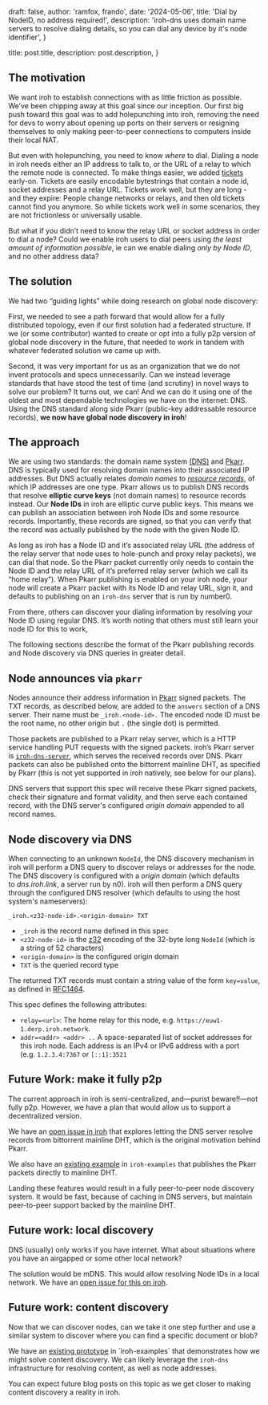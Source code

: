 

  draft: false,
  author: 'ramfox, frando',
  date: '2024-05-06',
  title: 'Dial by NodeID, no address required!',
  description: 'iroh-dns uses domain name servers to resolve dialing details, so you can dial any device by it\'s node identifier',
}

  title: post.title,
  description: post.description,
}


## The motivation

We want iroh to establish connections with as little friction as possible. We’ve been chipping away at this goal since our inception. Our first big push toward this goal was to add holepunching into iroh, removing the need for devs to worry about opening up ports on their servers or resigning themselves to only making peer-to-peer connections to computers inside their local NAT.

But even with holepunching, you need to know *where* to dial. Dialing a node in iroh needs either an IP address to talk to, or the URL of a relay to which the remote node is connected. To make things easier, we added [tickets](/docs/concepts/tickets) early-on. Tickets are easily encodable bytestrings that contain a node id, socket addresses and a relay URL. Tickets work well, but they are long - and they expire: People change networks or relays, and then old tickets cannot find you anymore. So while tickets work well in some scenarios, they are not frictionless or universally usable. 

But what if you didn’t need to know the relay URL or socket address in order to dial a node? Could we enable iroh users to dial peers using _the least amount of information possible_, ie can we enable dialing _only by Node ID_, and no other address data?

## The solution

We had two “guiding lights” while doing research on global node discovery:

First, we needed to see a path forward that would allow for a fully distributed topology, even if our first solution had a federated structure. If we (or some contributor) wanted to create or opt into a fully p2p version of global node discovery in the future, that needed to work in tandem with whatever federated solution we came up with. 

Second, it was very important for us as an organization that we do not invent protocols and specs unnecessarily. Can we instead leverage standards that have stood the test of time (and scrutiny) in novel ways to solve our problem? It turns out, we can! And we can do it using one of the oldest and most dependable technologies we have on the internet: DNS. Using the DNS standard along side Pkarr (public-key addressable resource records), **we now have global node discovery in iroh**!

## The approach

We are using two standards: the domain name system [(DNS)](https://datatracker.ietf.org/doc/html/rfc1035) and [Pkarr](https://app.pkarr.org/). DNS is typically used for resolving domain names into their associated IP addresses. But DNS actually relates _domain names_ to [_resource records_](https://datatracker.ietf.org/doc/html/rfc1035#section-3.2), of which IP addresses are one type. Pkarr allows us to publish DNS records that resolve **elliptic curve keys** (not domain names) to resource records instead. Our **Node IDs** in iroh are elliptic curve public keys. This means we can publish an association between iroh Node IDs and some resource records. Importantly, these records are signed, so that you can verify that the record was actually published by the node with the given Node ID.

As long as iroh has a Node ID and it’s associated relay URL (the address of the relay server that node uses to hole-punch and proxy relay packets), we can dial that node. So the Pkarr packet currently only needs to contain the Node ID and the relay URL of it’s preferred relay server (which we call its “home relay”). When Pkarr publishing is enabled on your iroh node, your node will create a Pkarr packet with its Node ID and relay URL, sign it, and defaults to publishing on an  `iroh-dns` server that is run by number0.

From there, others can discover your dialing information by resolving your Node ID using regular DNS. It’s worth noting that others must still learn your node ID for this to work,

The following sections describe the format of the Pkarr publishing records and Node discovery via DNS queries in greater detail.

## Node announces via `pkarr`

<div className='not-prose mb-5'>
  <MotionCanvas src='/motion-canvas/Publishing.project.js' />
</div>

Nodes announce their address information in [Pkarr](https://github.com/Nuhvi/pkarr/) signed packets. The TXT records, as described below, are added to the `answers` section of a DNS server. Their name must be `_iroh.<node-id>.` The encoded node ID must be the root name, no other origin but `.` (the single dot) is permitted.

Those packets are published to a Pkarr relay server, which is a HTTP service handling PUT requests with the signed packets. iroh’s Pkarr server is [`iroh-dns-server`](https://crates.io/crates/iroh-dns-server), which serves the received records over DNS. Pkarr packets can also be published onto the bittorrent mainline DHT, as specified by Pkarr (this is not yet supported in iroh natively, see below for our plans).

DNS servers that support this spec will receive these Pkarr signed packets, check their signature and format validity, and then serve each contained record, with the DNS server's configured *origin domain* appended to all record names.

## Node discovery via DNS

<div className='not-prose mb-5'>
  <MotionCanvas src='/motion-canvas/Discovery.project.js' />
</div>

When connecting to an unknown `NodeId`, the DNS discovery mechanism in iroh will perform a DNS query to discover relays or addresses for the node. The DNS discovery is configured with a *origin domain* (which defaults to *dns.iroh.link*, a server run by n0). iroh will then perform a DNS query through the configured DNS resolver (which defaults to using the host system's nameservers):

`_iroh.<z32-node-id>.<origin-domain> TXT`

- `_iroh` is the record name defined in this spec
- `<z32-node-id>` is the [z32](https://crates.io/crates/z32) encoding of the 32-byte long `NodeId` (which is a string of 52 characters)
- `<origin-domain>` is the configured origin domain
- `TXT` is the queried record type

The returned TXT records must contain a string value of the form `key=value`, as defined in [RFC1464](https://www.rfc-editor.org/rfc/rfc1464).

This spec defines the following attributes:

- `relay=<url>`: The home relay for this node, e.g. `https://euw1-1.derp.iroh.network`.
- `addr=<addr> <addr> ..` A space-separated list of socket addresses for this iroh node. Each address is an IPv4 or IPv6 address with a port (e.g. `1.2.3.4:7367` or `[::1]:3521`

## Future Work: make it fully p2p

The current approach in iroh is semi-centralized, and—purist beware!!—not fully p2p. However, we have a plan that would allow us to support a decentralized version.

We have an [open issue in iroh](https://github.com/n0-computer/iroh/issues/1425) that explores letting the DNS server resolve records from bittorrent mainline DHT, which is the original motivation behind Pkarr.

We also have an [existing example](https://github.com/n0-computer/iroh-examples/tree/main/iroh-pkarr-naming-system) in `iroh-examples` that publishes the Pkarr packets directly to mainline DHT.

Landing these features would result in a fully peer-to-peer node discovery system. It would be fast, because of caching in DNS servers, but maintain peer-to-peer support backed by the mainline DHT.

## Future work: local discovery

DNS (usually) only works if you have internet. What about situations where you have an airgapped or some other local network?

The solution would be mDNS. This would allow resolving Node IDs in a local network. We have an [open issue for this on iroh](https://github.com/n0-computer/iroh/issues/990).

## Future work: content discovery

Now that we can discover nodes, can we take it one step further and use a similar system to discover where you can find a specific document or blob?

We have an [existing prototype]([https://github.com/n0-computer/iroh-examples/blob/main/content-discovery](https://github.com/n0-computer/iroh-examples/blob/main/content-discovery/README.md)) in `iroh-examples` that demonstrates how we might solve content discovery. We can likely leverage the `iroh-dns` infrastructure for resolving content, as well as node addresses.

You can expect future blog posts on this topic as we get closer to making content discovery a reality in iroh.

